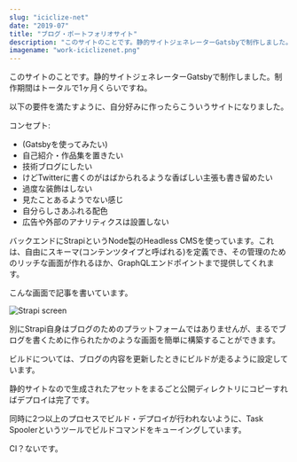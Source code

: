 ```yaml
---
slug: "iciclize-net"
date: "2019-07"
title: "ブログ・ポートフォリオサイト"
description: "このサイトのことです。静的サイトジェネレーターGatsbyで制作しました。"
imagename: "work-iciclizenet.png"
---
```

このサイトのことです。静的サイトジェネレーターGatsbyで制作しました。制作期間はトータルで1ヶ月くらいですね。

以下の要件を満たすように、自分好みに作ったらこういうサイトになりました。

コンセプト:

- (Gatsbyを使ってみたい)
- 自己紹介・作品集を置きたい
- 技術ブログにしたい
- けどTwitterに書くのがはばかられるような香ばしい主張も書き留めたい
- 過度な装飾はしない
- 見たことあるようでない感じ
- 自分らしさあふれる配色
- 広告や外部のアナリティクスは設置しない

バックエンドにStrapiというNode製のHeadless CMSを使っています。これは、自由にスキーマ(コンテンツタイプと呼ばれる)を定義でき、その管理のためのリッチな画面が作れるほか、GraphQLエンドポイントまで提供してくれます。

こんな画面で記事を書いています。

![Strapi screen](./work-iciclizenet-strapi.png)

別にStrapi自身はブログのためのプラットフォームではありませんが、まるでブログを書くために作られたかのような画面を簡単に構築することができます。

ビルドについては、ブログの内容を更新したときにビルドが走るように設定しています。

静的サイトなので生成されたアセットをまるごと公開ディレクトリにコピーすればデプロイは完了です。

同時に2つ以上のプロセスでビルド・デプロイが行われないように、Task Spoolerというツールでビルドコマンドをキューイングしています。

CI？ないです。
